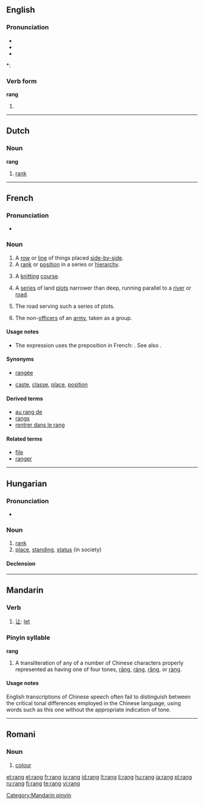 {{also|rāng|ráng|rǎng|ràng}}
==English==

===Pronunciation===
* {{SAMPA|/"raN/}}
* {{IPA|/ˈɹæŋ/}}
* {{audio|en-us-rang.ogg|Audio (US)}}

*: {{rhymes|æŋ}}

===Verb form===
'''rang'''

# {{past tense of| to [[ring]]}}

----

==Dutch==

===Noun===
'''rang''' {{m}}

# [[rank]]

----

==French==

===Pronunciation===
* {{audio|Fr-rang.ogg|audio}}

===Noun===
{{fr-noun|m}}

# A [[row]] or [[line]] of things placed [[side-by-side]].
# A [[rank]] or [[position]] in a series or [[hierarchy]].
# {{context|knitting|lang=fr}} A [[knitting]] [[course]].
# {{Canada|geography|lang=fr}} A [[series]] of land [[plot]]s narrower than deep, running parallel to a [[river]] or [[road]].
# {{Canada|geography|lang=fr}} The road serving such a series of plots.
# {{military|lang=fr}} {{uncountable}} The non-[[officer]]s of an [[army]], taken as a group.

====Usage notes====
* The expression {{term||in Xth rank}} uses the preposition {{term|à}} in French: {{term||au cinquième rang|in fifth place/rank}}. See also {{term|place}}.

====Synonyms====
* {{sense|a row or line}} [[rangée]] {{qualifier|objects only}}
* {{sense|a rank or position}} [[caste]], [[classe]],  [[place]], [[position]]

====Derived terms====
* [[au rang de]]
* [[rangs]] {{qualifier|plurale tantum}}
* [[rentrer dans le rang]]

====Related terms====
* [[file]]
* [[ranger]]

----

==Hungarian==

===Pronunciation===
* {{IPA|/ˈrɒŋg/|lang=hu}}

===Noun===
{{hu-noun|ok}}

# [[rank]]
# [[place]], [[standing]], [[status]] (in society)

====Declension====
{{hu-decl-ok|ran|g|ot}}{{hu-pos-otok|rang|j|jai}}

----

==Mandarin==

===Verb===
{{cmn-verb|p|pin=ràng|pint=rang4}}

# [[让]]: [[let]]

===Pinyin syllable===
'''rang'''

# A transliteration of any of a number of Chinese characters properly represented as having one of four tones, [[rāng]], [[ráng]], [[rǎng]], or [[ràng]].

====Usage notes====
English transcriptions of Chinese speech often fail to distinguish between the critical tonal differences employed in the Chinese language, using words such as this one without the appropriate indication of tone.

[[Category:Mandarin pinyin]]

----

==Romani==

===Noun===
{{rom-noun|rang|m||}}

# [[colour]]

[[et:rang]]
[[el:rang]]
[[fr:rang]]
[[io:rang]]
[[id:rang]]
[[lt:rang]]
[[li:rang]]
[[hu:rang]]
[[ja:rang]]
[[pl:rang]]
[[ru:rang]]
[[fi:rang]]
[[te:rang]]
[[vi:rang]]
